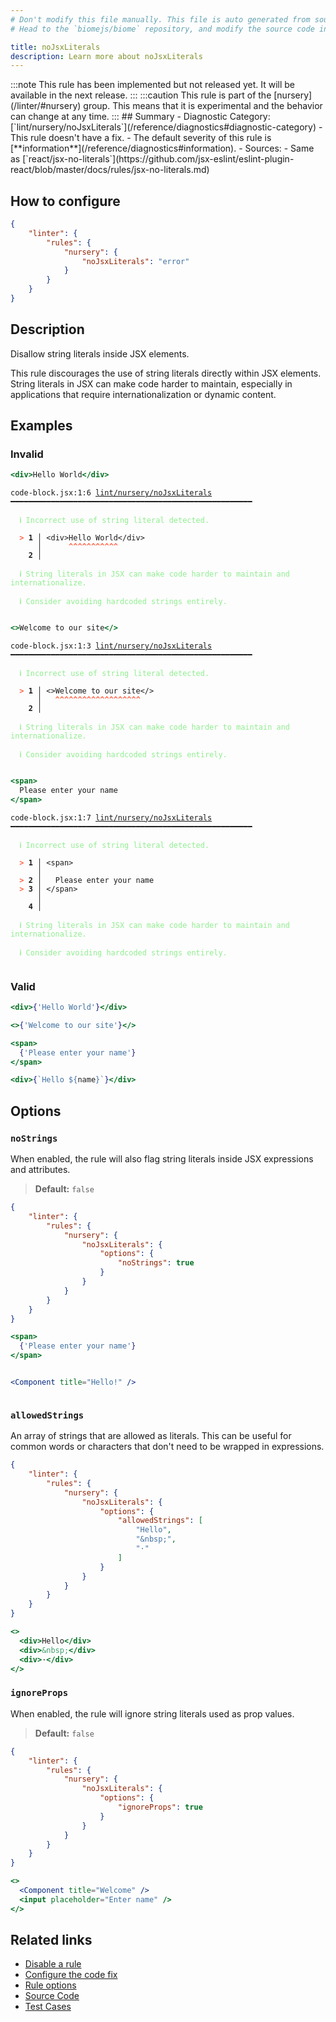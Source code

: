 ```yaml
---
# Don't modify this file manually. This file is auto generated from source, and you will lose your changes next time the website is built.
# Head to the `biomejs/biome` repository, and modify the source code in there.

title: noJsxLiterals
description: Learn more about noJsxLiterals
---
```


<Tabs>
<TabItem label="JSX and TSX" icon="seti:javascript">
:::note
This rule has been implemented but not released yet. It will be available in the next release.
:::
:::caution
This rule is part of the [nursery](/linter/#nursery) group. This means that it is experimental and the behavior can change at any time.
:::
## Summary
- Diagnostic Category: [`lint/nursery/noJsxLiterals`](/reference/diagnostics#diagnostic-category)
- This rule doesn't have a fix.
- The default severity of this rule is [**information**](/reference/diagnostics#information).
- Sources: 
  - Same as [`react/jsx-no-literals`](https://github.com/jsx-eslint/eslint-plugin-react/blob/master/docs/rules/jsx-no-literals.md)

## How to configure
```json title="biome.json"
{
	"linter": {
		"rules": {
			"nursery": {
				"noJsxLiterals": "error"
			}
		}
	}
}

```
## Description
Disallow string literals inside JSX elements.

This rule discourages the use of
string literals directly within JSX elements. String literals in JSX can make code harder
to maintain, especially in applications that require internationalization or dynamic content.

## Examples

### Invalid

```jsx
<div>Hello World</div>
```

<pre class="language-text"><code class="language-text">code-block.jsx:1:6 <a href="https://biomejs.dev/linter/rules/no-jsx-literals">lint/nursery/noJsxLiterals</a> ━━━━━━━━━━━━━━━━━━━━━━━━━━━━━━━━━━━━━━━━━━━━━━━━━━━━━━<br /><br />  <strong><span style="color: lightgreen;">ℹ</span></strong> <span style="color: lightgreen;">Incorrect use of string literal detected.</span><br />  <br />  <strong><span style="color: Tomato;">&gt;</span></strong> <strong>1 │ </strong>&lt;div&gt;Hello World&lt;/div&gt;<br />   <strong>   │ </strong>     <strong><span style="color: Tomato;">^</span></strong><strong><span style="color: Tomato;">^</span></strong><strong><span style="color: Tomato;">^</span></strong><strong><span style="color: Tomato;">^</span></strong><strong><span style="color: Tomato;">^</span></strong><strong><span style="color: Tomato;">^</span></strong><strong><span style="color: Tomato;">^</span></strong><strong><span style="color: Tomato;">^</span></strong><strong><span style="color: Tomato;">^</span></strong><strong><span style="color: Tomato;">^</span></strong><strong><span style="color: Tomato;">^</span></strong><br />    <strong>2 │ </strong><br />  <br />  <strong><span style="color: lightgreen;">ℹ</span></strong> <span style="color: lightgreen;">String literals in JSX can make code harder to maintain and internationalize.</span><br />  <br />  <strong><span style="color: lightgreen;">ℹ</span></strong> <span style="color: lightgreen;">Consider avoiding hardcoded strings entirely.</span><br />  <br /></code></pre>

```jsx
<>Welcome to our site</>
```

<pre class="language-text"><code class="language-text">code-block.jsx:1:3 <a href="https://biomejs.dev/linter/rules/no-jsx-literals">lint/nursery/noJsxLiterals</a> ━━━━━━━━━━━━━━━━━━━━━━━━━━━━━━━━━━━━━━━━━━━━━━━━━━━━━━<br /><br />  <strong><span style="color: lightgreen;">ℹ</span></strong> <span style="color: lightgreen;">Incorrect use of string literal detected.</span><br />  <br />  <strong><span style="color: Tomato;">&gt;</span></strong> <strong>1 │ </strong>&lt;&gt;Welcome to our site&lt;/&gt;<br />   <strong>   │ </strong>  <strong><span style="color: Tomato;">^</span></strong><strong><span style="color: Tomato;">^</span></strong><strong><span style="color: Tomato;">^</span></strong><strong><span style="color: Tomato;">^</span></strong><strong><span style="color: Tomato;">^</span></strong><strong><span style="color: Tomato;">^</span></strong><strong><span style="color: Tomato;">^</span></strong><strong><span style="color: Tomato;">^</span></strong><strong><span style="color: Tomato;">^</span></strong><strong><span style="color: Tomato;">^</span></strong><strong><span style="color: Tomato;">^</span></strong><strong><span style="color: Tomato;">^</span></strong><strong><span style="color: Tomato;">^</span></strong><strong><span style="color: Tomato;">^</span></strong><strong><span style="color: Tomato;">^</span></strong><strong><span style="color: Tomato;">^</span></strong><strong><span style="color: Tomato;">^</span></strong><strong><span style="color: Tomato;">^</span></strong><strong><span style="color: Tomato;">^</span></strong><br />    <strong>2 │ </strong><br />  <br />  <strong><span style="color: lightgreen;">ℹ</span></strong> <span style="color: lightgreen;">String literals in JSX can make code harder to maintain and internationalize.</span><br />  <br />  <strong><span style="color: lightgreen;">ℹ</span></strong> <span style="color: lightgreen;">Consider avoiding hardcoded strings entirely.</span><br />  <br /></code></pre>

```jsx
<span>
  Please enter your name
</span>
```

<pre class="language-text"><code class="language-text">code-block.jsx:1:7 <a href="https://biomejs.dev/linter/rules/no-jsx-literals">lint/nursery/noJsxLiterals</a> ━━━━━━━━━━━━━━━━━━━━━━━━━━━━━━━━━━━━━━━━━━━━━━━━━━━━━━<br /><br />  <strong><span style="color: lightgreen;">ℹ</span></strong> <span style="color: lightgreen;">Incorrect use of string literal detected.</span><br />  <br />  <strong><span style="color: Tomato;">&gt;</span></strong> <strong>1 │ </strong>&lt;span&gt;<br />   <strong>   │ </strong>      <br />  <strong><span style="color: Tomato;">&gt;</span></strong> <strong>2 │ </strong>  Please enter your name<br />  <strong><span style="color: Tomato;">&gt;</span></strong> <strong>3 │ </strong>&lt;/span&gt;<br />   <strong>   │ </strong><br />    <strong>4 │ </strong><br />  <br />  <strong><span style="color: lightgreen;">ℹ</span></strong> <span style="color: lightgreen;">String literals in JSX can make code harder to maintain and internationalize.</span><br />  <br />  <strong><span style="color: lightgreen;">ℹ</span></strong> <span style="color: lightgreen;">Consider avoiding hardcoded strings entirely.</span><br />  <br /></code></pre>

### Valid

```jsx
<div>{'Hello World'}</div>
```

```jsx
<>{'Welcome to our site'}</>
```

```jsx
<span>
  {'Please enter your name'}
</span>
```

```jsx
<div>{`Hello ${name}`}</div>
```

## Options

### `noStrings`

When enabled, the rule will also flag string literals inside JSX expressions and attributes.

>**Default:** `false`


```json title='biome.json'
{
	"linter": {
		"rules": {
			"nursery": {
				"noJsxLiterals": {
					"options": {
						"noStrings": true
					}
				}
			}
		}
	}
}

```

```jsx
<span>
  {'Please enter your name'}
</span>
```

<pre class="language-text"><code class="language-text"></code></pre>

```jsx
<Component title="Hello!" />
```

<pre class="language-text"><code class="language-text"></code></pre>

### `allowedStrings`

An array of strings that are allowed as literals. This can be useful for common words
or characters that don't need to be wrapped in expressions.

```json title='biome.json'
{
	"linter": {
		"rules": {
			"nursery": {
				"noJsxLiterals": {
					"options": {
						"allowedStrings": [
							"Hello",
							"&nbsp;",
							"·"
						]
					}
				}
			}
		}
	}
}

```

```jsx
<>
  <div>Hello</div>
  <div>&nbsp;</div>
  <div>·</div>
</>
```

### `ignoreProps`

When enabled, the rule will ignore string literals used as prop values.

>**Default:** `false`


```json title='biome.json'
{
	"linter": {
		"rules": {
			"nursery": {
				"noJsxLiterals": {
					"options": {
						"ignoreProps": true
					}
				}
			}
		}
	}
}

```

```jsx
<>
  <Component title="Welcome" />
  <input placeholder="Enter name" />
</>
```

## Related links

- [Disable a rule](/linter/#disable-a-rule)
- [Configure the code fix](/linter#configure-the-code-fix)
- [Rule options](/linter/#rule-options)
- [Source Code](https://github.com/biomejs/biome/blob/main/crates/biome_js_analyze/src/lint/nursery/no_jsx_literals.rs)
- [Test Cases](https://github.com/biomejs/biome/blob/main/crates/biome_js_analyze/tests/specs/nursery/noJsxLiterals)

</TabItem>
</Tabs>

